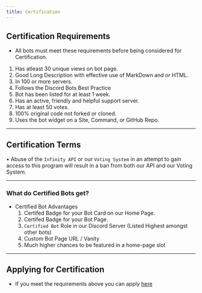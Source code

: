 ```yaml
---
title: Certification
---
```


## Certification Requirements
* All bots must meet these requirements before being considered for Certification.
 1. Has atleast 30 unique views on bot page.
 2. Good Long Description with effective use of MarkDown and or HTML.
 3. In 100 or more servers.
 4. Follows the Discord Bots Best Practice
 5. Bot has been listed for at least 1 week.
 6. Has an active, friendly and helpful support server.
 7. Has at least 50 votes.
 8. 100% original code not forked or cloned.
 9. Uses the bot widget on a Site, Command, or GitHub Repo.

---

## Certification Terms
• Abuse of the `Infinity API` or our `Voting System` in an attempt to gain access to this program will result in a ban from both our API and our Voting System.

---


### What do Certified Bots get?
* Certified Bot Advantages
  1. Certifed Badge for your Bot Card on our Home Page.
  2. Certifed Badge for your Bot Page.
  3. `Certified Bot` Role in our Discord Server (Listed Highest amongst other bots)
  4. Custom Bot Page URL / Vanity
  5. Much higher chances to be featured in a home-page slot

---

## Applying for Certification
* If you meet the requirements above you can apply [here](https://infinitybotlist.com/bots/certification)